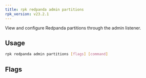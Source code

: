```yaml
---
title: rpk redpanda admin partitions
rpk_version: v23.2.1
---
```


<head>
  <meta name="title" content="rpk redpanda admin partitions | Redpanda Docs" />
  <meta name="description" content="rpk redpanda admin partitions" />
  <link rel="canonical" href="https://docs.redpanda.com/docs/reference/rpk/rpk-redpanda/rpk-redpanda-admin-partitions/" />
</head>

View and configure Redpanda partitions through the admin listener.

## Usage

```bash
rpk redpanda admin partitions [flags] [command]
```

## Flags

<!--
[cols=",,",]
|===
|*Value* |*Type* |*Description*

|-h, --help |- |Help for partitions.

|--config |string |Redpanda or rpk config file; default search paths are
~/.config/rpk/rpk.yaml, $PWD, and /etc/redpanda/`redpanda.yaml`.

|-X, --config-opt |stringArray |Override rpk configuration settings; '-X
help' for detail or '-X list' for terser detail.

|--profile |string |rpk profile to use.

|-v, --verbose |- |Enable verbose logging.
|===

-->
